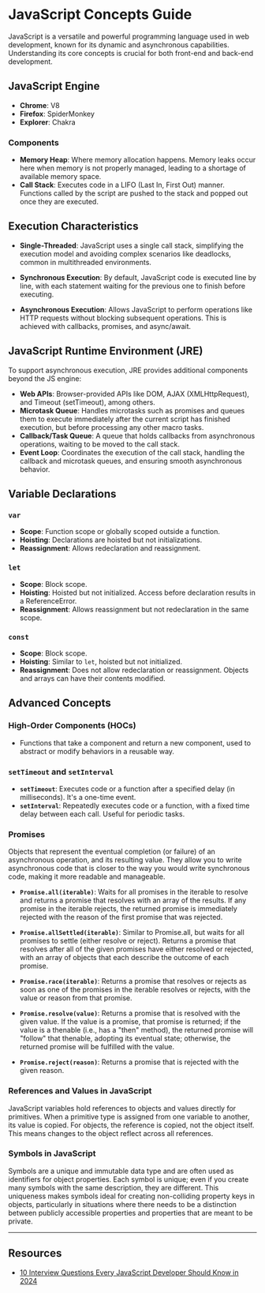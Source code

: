 # JavaScript Concepts Guide

JavaScript is a versatile and powerful programming language used in web development, known for its dynamic and asynchronous capabilities. Understanding its core concepts is crucial for both front-end and back-end development.

## JavaScript Engine

- **Chrome**: V8
- **Firefox**: SpiderMonkey
- **Explorer**: Chakra

### Components

- **Memory Heap**: Where memory allocation happens. Memory leaks occur here when memory is not properly managed, leading to a shortage of available memory space.
- **Call Stack**: Executes code in a LIFO (Last In, First Out) manner. Functions called by the script are pushed to the stack and popped out once they are executed.

## Execution Characteristics

- **Single-Threaded**: JavaScript uses a single call stack, simplifying the execution model and avoiding complex scenarios like deadlocks, common in multithreaded environments.

- **Synchronous Execution**: By default, JavaScript code is executed line by line, with each statement waiting for the previous one to finish before executing.

- **Asynchronous Execution**: Allows JavaScript to perform operations like HTTP requests without blocking subsequent operations. This is achieved with callbacks, promises, and async/await.

## JavaScript Runtime Environment (JRE)

To support asynchronous execution, JRE provides additional components beyond the JS engine:

- **Web APIs**: Browser-provided APIs like DOM, AJAX (XMLHttpRequest), and Timeout (setTimeout), among others.
- **Microtask Queue**: Handles microtasks such as promises and queues them to execute immediately after the current script has finished execution, but before processing any other macro tasks.
- **Callback/Task Queue**: A queue that holds callbacks from asynchronous operations, waiting to be moved to the call stack.
- **Event Loop**: Coordinates the execution of the call stack, handling the callback and microtask queues, and ensuring smooth asynchronous behavior.

## Variable Declarations

### `var`

- **Scope**: Function scope or globally scoped outside a function.
- **Hoisting**: Declarations are hoisted but not initializations.
- **Reassignment**: Allows redeclaration and reassignment.

### `let`

- **Scope**: Block scope.
- **Hoisting**: Hoisted but not initialized. Access before declaration results in a ReferenceError.
- **Reassignment**: Allows reassignment but not redeclaration in the same scope.

### `const`

- **Scope**: Block scope.
- **Hoisting**: Similar to `let`, hoisted but not initialized.
- **Reassignment**: Does not allow redeclaration or reassignment. Objects and arrays can have their contents modified.

## Advanced Concepts

### High-Order Components (HOCs)

- Functions that take a component and return a new component, used to abstract or modify behaviors in a reusable way.

### `setTimeout` and `setInterval`

- **`setTimeout`**: Executes code or a function after a specified delay (in milliseconds). It's a one-time event.
- **`setInterval`**: Repeatedly executes code or a function, with a fixed time delay between each call. Useful for periodic tasks.

### Promises

Objects that represent the eventual completion (or failure) of an asynchronous operation, and its resulting value. They allow you to write asynchronous code that is closer to the way you would write synchronous code, making it more readable and manageable.

- **`Promise.all(iterable)`**: Waits for all promises in the iterable to resolve and returns a promise that resolves with an array of the results. If any promise in the iterable rejects, the returned promise is immediately rejected with the reason of the first promise that was rejected.

- **`Promise.allSettled(iterable)`**: Similar to Promise.all, but waits for all promises to settle (either resolve or reject). Returns a promise that resolves after all of the given promises have either resolved or rejected, with an array of objects that each describe the outcome of each promise.

- **`Promise.race(iterable)`**: Returns a promise that resolves or rejects as soon as one of the promises in the iterable resolves or rejects, with the value or reason from that promise.

- **`Promise.resolve(value)`**: Returns a promise that is resolved with the given value. If the value is a promise, that promise is returned; if the value is a thenable (i.e., has a "then" method), the returned promise will "follow" that thenable, adopting its eventual state; otherwise, the returned promise will be fulfilled with the value.

- **`Promise.reject(reason)`**: Returns a promise that is rejected with the given reason.

### References and Values in JavaScript

JavaScript variables hold references to objects and values directly for primitives. When a primitive type is assigned from one variable to another, its value is copied. For objects, the reference is copied, not the object itself. This means changes to the object reflect across all references.

### Symbols in JavaScript

Symbols are a unique and immutable data type and are often used as identifiers for object properties. Each symbol is unique; even if you create many symbols with the same description, they are different. This uniqueness makes symbols ideal for creating non-colliding property keys in objects, particularly in situations where there needs to be a distinction between publicly accessible properties and properties that are meant to be private.

---

## Resources

- [10 Interview Questions Every JavaScript Developer Should Know in 2024](https://www.youtube.com/redirect?event=video_description&redir_token=QUFFLUhqbkE3RnBuWTcyei00SXIwNHR2WFNtd3JjMkZEd3xBQ3Jtc0tuOUVNTGluZjlCc0ZHUXJ4WFhtaUZ6UUlxeUwxeHF6YkF6NHZWSi0zOHkzT1MwMnR2VUFMenRrODVJNmxqb0RIdk5LQTRzZW5manRfVUM0ZXJvWFUzZ3N0UFBhS0ZjTlZSVTFldnJ5Z0tIRE5XNU5CUQ&q=https%3A%2F%2Fmedium.com%2Fjavascript-scene%2F10-interview-questions-every-javascript-developer-should-know-in-2024-c1044bcb0dfb&v=kUTbEcO-lrk)
